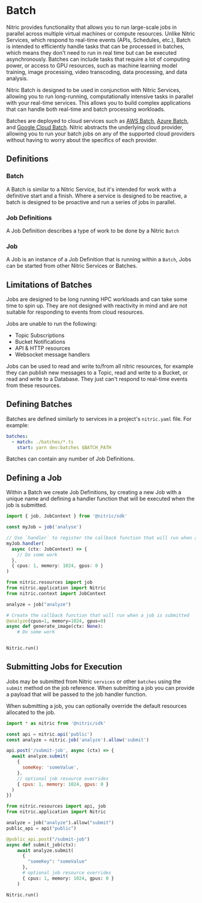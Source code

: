 
# Batch

Nitric provides functionality that allows you to run large-scale jobs in parallel across multiple virtual machines or compute resources. Unlike Nitric Services, which respond to real-time events (APIs, Schedules, etc.), Batch is intended to efficiently handle tasks that can be processed in batches, which means they don't need to run in real time but can be executed asynchronously. Batches can include tasks that require a lot of computing power, or access to GPU resources, such as machine learning model training, image processing, video transcoding, data processing, and data analysis.

Nitric Batch is designed to be used in conjunction with Nitric Services, allowing you to run long-running, computationally intensive tasks in parallel with your real-time services. This allows you to build complex applications that can handle both real-time and batch processing workloads.

Batches are deployed to cloud services such as [AWS Batch](https://aws.amazon.com/batch/), [Azure Batch](https://azure.microsoft.com/en-au/products/batch), and [Google Cloud Batch](https://cloud.google.com/batch/docs). Nitric abstracts the underlying cloud provider, allowing you to run your batch jobs on any of the supported cloud providers without having to worry about the specifics of each provider.

## Definitions

### Batch

A Batch is similar to a Nitric Service, but it's intended for work with a definitive start and a finish. Where a service is designed to be reactive, a batch is designed to be proactive and run a series of jobs in parallel.

### Job Definitions

A Job Definition describes a type of work to be done by a Nitric `Batch`

### Job

A Job is an instance of a Job Definition that is running within a `Batch`, Jobs can be started from other Nitric Services or Batches.

## Limitations of Batches

Jobs are designed to be long running HPC workloads and can take some time to spin up. They are not designed with reactivity in mind and are not suitable for responding to events from cloud resources.

Jobs are unable to run the following:

- Topic Subscriptions
- Bucket Notifications
- API & HTTP resources
- Websocket message handlers

Jobs can be used to read and write to/from all nitric resources, for example they can publish new messages to a Topic, read and write to a Bucket, or read and write to a Database. They just can't respond to real-time events from these resources.

## Defining Batches

Batches are defined similarly to services in a project's `nitric.yaml` file. For example:

```yaml
batches:
  - match: ./batches/*.ts
    start: yarn dev:batches $BATCH_PATH
```

<Note>Batches can contain any number of Job Definitions.</Note>

## Defining a Job

Within a Batch we create Job Definitions, by creating a new Job with a unique name and defining a handler function that will be executed when the job is submitted.

<CodeGroup>

```typescript
import { job, JobContext } from '@nitric/sdk'

const myJob = job('analyse')

// Use `handler` to register the callback function that will run when a job is submitted
myJob.handler(
  async (ctx: JobContext) => {
    // Do some work
  },
  { cpus: 1, memory: 1024, gpus: 0 }
)
```

```python
from nitric.resources import job
from nitric.application import Nitric
from nitric.context import JobContext

analyze = job("analyze")

# Create the callback function that will run when a job is submitted
@analyze(cpus=1, memory=1024, gpus=0)
async def generate_image(ctx: None):
    # Do some work


Nitric.run()
```

</CodeGroup>

## Submitting Jobs for Execution

Jobs may be submitted from Nitric `services` or other `batches` using the `submit` method on the job reference. When submitting a job you can provide a payload that will be passed to the job handler function.

<Note>
  When submitting a job, you can optionally override the default resources
  allocated to the job.
</Note>

<CodeGroup>

```javascript
import * as nitric from '@nitric/sdk'

const api = nitric.api('public')
const analyze = nitric.job('analyze').allow('submit')

api.post('/submit-job', async (ctx) => {
  await analyze.submit(
    {
      someKey: 'someValue',
    },
    // optional job resource overrides
    { cpus: 1, memory: 1024, gpus: 0 }
  )
})
```

```python
from nitric.resources import api, job
from nitric.application import Nitric

analyze = job("analyze").allow("submit")
public_api = api("public")

@public_api.post("/submit-job")
async def submit_job(ctx):
    await analyze.submit(
      {
        "someKey": "someValue"
      },
      # optional job resource overrides
      { cpus: 1, memory: 1024, gpus: 0 }
    )

Nitric.run()
```

</CodeGroup>
